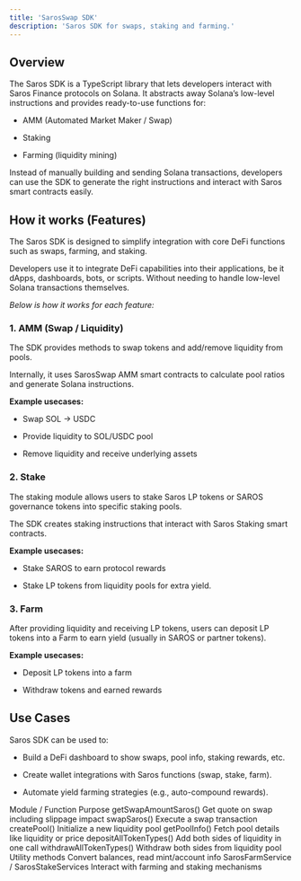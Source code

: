 ```yaml
---
title: 'SarosSwap SDK'
description: 'Saros SDK for swaps, staking and farming.'
---
```


## Overview
The Saros SDK is a TypeScript library that lets developers interact with Saros Finance protocols on Solana. It abstracts away Solana’s low-level instructions and provides ready-to-use functions for:

- AMM (Automated Market Maker / Swap)

- Staking

- Farming (liquidity mining)

Instead of manually building and sending Solana transactions, developers can use the SDK to generate the right instructions and interact with Saros smart contracts easily.


## How it works (Features)

The Saros SDK is designed to simplify integration with core DeFi functions such as swaps, farming, and staking.

Developers use it to integrate DeFi capabilities into their applications, be it dApps, dashboards, bots, or scripts. Without needing to handle low-level Solana transactions themselves.

*Below is how it works for each feature:*

### 1. AMM (Swap / Liquidity)

The SDK provides methods to swap tokens and add/remove liquidity from pools.

Internally, it uses SarosSwap AMM smart contracts to calculate pool ratios and generate Solana instructions.

**Example usecases:**

- Swap SOL → USDC

- Provide liquidity to SOL/USDC pool

- Remove liquidity and receive underlying assets


### 2. Stake

The staking module allows users to stake Saros LP tokens or SAROS governance tokens into specific staking pools.

The SDK creates staking instructions that interact with Saros Staking smart contracts.

**Example usecases:**

- Stake SAROS to earn protocol rewards

- Stake LP tokens from liquidity pools for extra yield.


### 3. Farm

After providing liquidity and receiving LP tokens, users can deposit LP tokens into a Farm to earn yield (usually in SAROS or partner tokens).

**Example usecases:**

- Deposit LP tokens into a farm

- Withdraw tokens and earned rewards


## Use Cases

Saros SDK can be used to:

- Build a DeFi dashboard to show swaps, pool info, staking rewards, etc.

- Create wallet integrations with Saros functions (swap, stake, farm).

- Automate yield farming strategies (e.g., auto-compound rewards).


Module / Function	Purpose
getSwapAmountSaros()	Get quote on swap including slippage impact
swapSaros()	Execute a swap transaction
createPool()	Initialize a new liquidity pool
getPoolInfo()	Fetch pool details like liquidity or price
depositAllTokenTypes()	Add both sides of liquidity in one call
withdrawAllTokenTypes()	Withdraw both sides from liquidity pool
Utility methods	Convert balances, read mint/account info
SarosFarmService / SarosStakeServices	Interact with farming and staking mechanisms